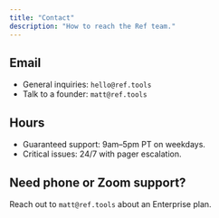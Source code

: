 ```yaml
---
title: "Contact"
description: "How to reach the Ref team."
---
```


## Email

- General inquiries: `hello@ref.tools`
- Talk to a founder: `matt@ref.tools`

## Hours

- Guaranteed support: 9am–5pm PT on weekdays.
- Critical issues: 24/7 with pager escalation.

## Need phone or Zoom support?

Reach out to `matt@ref.tools` about an Enterprise plan.
